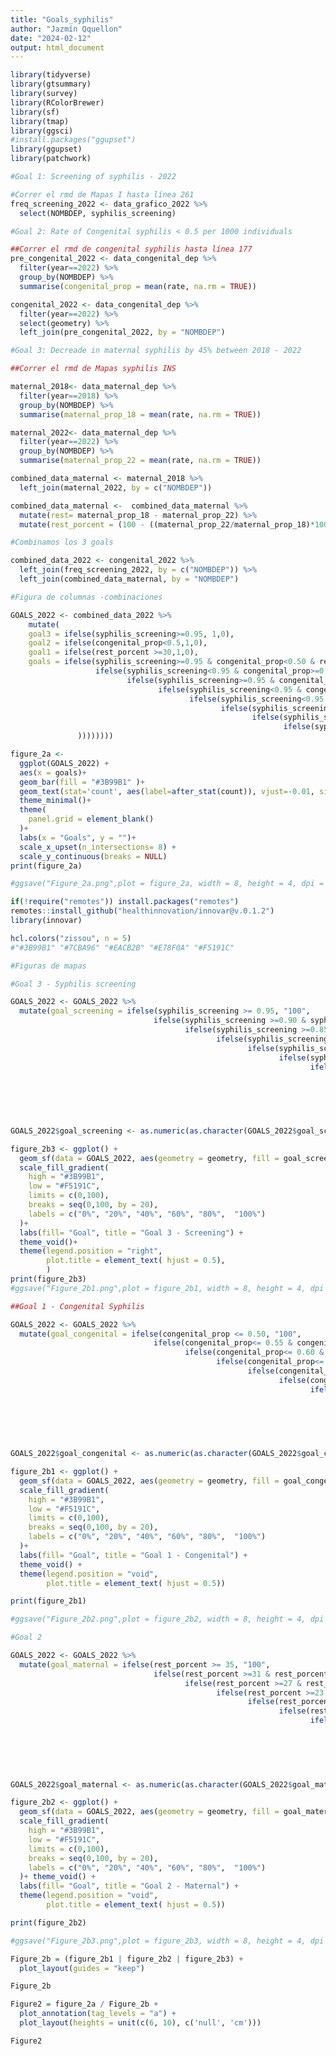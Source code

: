 ```yaml
---
title: "Goals_syphilis"
author: "Jazmín Qquellon"
date: "2024-02-12"
output: html_document
---
```


```r
library(tidyverse)
library(gtsummary)
library(survey)
library(RColorBrewer)
library(sf)
library(tmap)
library(ggsci)
#install.packages("ggupset")
library(ggupset)
library(patchwork)
```

```r
#Goal 1: Screening of syphilis - 2022

#Correr el rmd de Mapas I hasta línea 261
freq_screening_2022 <- data_grafico_2022 %>%
  select(NOMBDEP, syphilis_screening)
```

```r
#Goal 2: Rate of Congenital syphilis < 0.5 per 1000 individuals

##Correr el rmd de congenital syphilis hasta línea 177
pre_congenital_2022 <- data_congenital_dep %>% 
  filter(year==2022) %>% 
  group_by(NOMBDEP) %>% 
  summarise(congenital_prop = mean(rate, na.rm = TRUE)) 

congenital_2022 <- data_congenital_dep %>% 
  filter(year==2022) %>% 
  select(geometry) %>% 
  left_join(pre_congenital_2022, by = "NOMBDEP") 
```

```r
#Goal 3: Decreade in maternal syphilis by 45% between 2018 - 2022

##Correr el rmd de Mapas syphilis INS

maternal_2018<- data_maternal_dep %>% 
  filter(year==2018) %>% 
  group_by(NOMBDEP) %>% 
  summarise(maternal_prop_18 = mean(rate, na.rm = TRUE))

maternal_2022<- data_maternal_dep %>% 
  filter(year==2022) %>% 
  group_by(NOMBDEP) %>% 
  summarise(maternal_prop_22 = mean(rate, na.rm = TRUE))

combined_data_maternal <- maternal_2018 %>% 
  left_join(maternal_2022, by = c("NOMBDEP"))

combined_data_maternal <-  combined_data_maternal %>% 
  mutate(rest= maternal_prop_18 - maternal_prop_22) %>% 
  mutate(rest_porcent = (100 - ((maternal_prop_22/maternal_prop_18)*100)))

```

```r
#Combinamos los 3 goals

combined_data_2022 <- congenital_2022 %>%
  left_join(freq_screening_2022, by = c("NOMBDEP")) %>% 
  left_join(combined_data_maternal, by = "NOMBDEP") 
```

```r
#Figura de columnas -combinaciones

GOALS_2022 <- combined_data_2022 %>% 
    mutate(
    goal3 = ifelse(syphilis_screening>=0.95, 1,0),
    goal2 = ifelse(congenital_prop<0.5,1,0),
    goal1 = ifelse(rest_porcent >=30,1,0),
    goals = ifelse(syphilis_screening>=0.95 & congenital_prop<0.50 & rest_porcent>=30, list(c ("Maternal", "Congenital", "Screening")),
                   ifelse(syphilis_screening<0.95 & congenital_prop>=0.50 & rest_porcent<30, list(c(NA)),
                          ifelse(syphilis_screening>=0.95 & congenital_prop>=0.50 & rest_porcent<30, list(c("Screening")),
                                 ifelse(syphilis_screening<0.95 & congenital_prop<0.50 & rest_porcent<30, list(c("Congenital")),
                                        ifelse(syphilis_screening<0.95 & congenital_prop>=0.50 & rest_porcent>=30, list(c("Maternal")),
                                               ifelse(syphilis_screening>=0.95 & congenital_prop<0.50 & rest_porcent<30, list(c("Congenital", "Screening")),
                                                      ifelse(syphilis_screening>=0.95 & congenital_prop>=0.50 & rest_porcent>=30, list(c("Maternal", "Screening")),
                                                             ifelse(syphilis_screening<0.95 & congenital_prop<0.50 & rest_porcent>=30, list(c("Maternal", "Congenital")), NA)
               ))))))))

figure_2a <-
  ggplot(GOALS_2022) +
  aes(x = goals)+
  geom_bar(fill = "#3B99B1" )+
  geom_text(stat='count', aes(label=after_stat(count)), vjust=-0.01, size = 4, fontface = "bold") +
  theme_minimal()+
  theme(
    panel.grid = element_blank()
  )+
  labs(x = "Goals", y = "")+
  scale_x_upset(n_intersections= 8) +
  scale_y_continuous(breaks = NULL)
print(figure_2a)

#ggsave("Figure_2a.png",plot = figure_2a, width = 8, height = 4, dpi = 300)
```
```r
if(!require("remotes")) install.packages("remotes")
remotes::install_github("healthinnovation/innovar@v.0.1.2")
library(innovar)

hcl.colors("zissou", n = 5)
#"#3B99B1" "#7CBA96" "#EACB2B" "#E78F0A" "#F5191C"
```
```r
#Figuras de mapas

#Goal 3 - Syphilis screening

GOALS_2022 <- GOALS_2022 %>% 
  mutate(goal_screening = ifelse(syphilis_screening >= 0.95, "100",
                                ifelse(syphilis_screening >=0.90 & syphilis_screening<0.95, "90",
                                       ifelse(syphilis_screening >=0.85 & syphilis_screening<0.90, "80",
                                              ifelse(syphilis_screening >=0.80 & syphilis_screening <0.85, "70",
                                                     ifelse(syphilis_screening >=0.75 & syphilis_screening <0.80, "60",
                                                            ifelse(syphilis_screening >=0.70 & syphilis_screening <0.75, "50",
                                                                   ifelse(syphilis_screening >=0.65 & syphilis_screening <0.70, "40",
                                                                          ifelse(syphilis_screening >=0.60  & syphilis_screening <0.65, "30",
                                                                                 ifelse(syphilis_screening >=0.55 & syphilis_screening <0.60, "20",
                                                                                        ifelse(syphilis_screening>=0.50 & syphilis_screening<0.55, "10",
                                                                                               ifelse(syphilis_screening <0.50, "0", NA))))))))))))


GOALS_2022$goal_screening <- as.numeric(as.character(GOALS_2022$goal_screening))

figure_2b3 <- ggplot() +
  geom_sf(data = GOALS_2022, aes(geometry = geometry, fill = goal_screening), col = "black") +
  scale_fill_gradient(
    high = "#3B99B1", 
    low = "#F5191C",  
    limits = c(0,100), 
    breaks = seq(0,100, by = 20),
    labels = c("0%", "20%", "40%", "60%", "80%",  "100%")
  )+
  labs(fill= "Goal", title = "Goal 3 - Screening") +
  theme_void()+
  theme(legend.position = "right",
        plot.title = element_text( hjust = 0.5),
        )
print(figure_2b3)
#ggsave("Figure_2b1.png",plot = figure_2b1, width = 8, height = 4, dpi = 300)

```
```r
##Goal 1 - Congenital Syphilis

GOALS_2022 <- GOALS_2022 %>% 
  mutate(goal_congenital = ifelse(congenital_prop <= 0.50, "100",
                                ifelse(congenital_prop<= 0.55 & congenital_prop>0.50, "90",
                                       ifelse(congenital_prop<= 0.60 & congenital_prop>0.55, "80",
                                              ifelse(congenital_prop<= 0.65 & congenital_prop >0.60, "70",
                                                     ifelse(congenital_prop<= 0.70 & congenital_prop >0.65, "60",
                                                            ifelse(congenital_prop<= 0.75 & congenital_prop >0.70, "50",
                                                                   ifelse(congenital_prop<= 0.80 & congenital_prop >0.75, "40",
                                                                          ifelse(congenital_prop<= 0.85  & congenital_prop >0.80, "30",
                                                                                 ifelse(congenital_prop<= 0.90 & congenital_prop >0.85, "20",
                                                                                        ifelse(congenital_prop<= 0.95 & congenital_prop>0.90, "10",
                                                                                               ifelse(congenital_prop>0.95, "0", NA))))))))))))


GOALS_2022$goal_congenital <- as.numeric(as.character(GOALS_2022$goal_congenital))

figure_2b1 <- ggplot() +
  geom_sf(data = GOALS_2022, aes(geometry = geometry, fill = goal_congenital), col = "black") +
  scale_fill_gradient(
    high = "#3B99B1", 
    low = "#F5191C", 
    limits = c(0,100), 
    breaks = seq(0,100, by = 20),
    labels = c("0%", "20%", "40%", "60%", "80%",  "100%")
  )+
  labs(fill= "Goal", title = "Goal 1 - Congenital") +
  theme_void() +
  theme(legend.position = "void",
        plot.title = element_text( hjust = 0.5))

print(figure_2b1)

#ggsave("Figure_2b2.png",plot = figure_2b2, width = 8, height = 4, dpi = 300)

```


```r
#Goal 2

GOALS_2022 <- GOALS_2022 %>% 
  mutate(goal_maternal = ifelse(rest_porcent >= 35, "100",
                                ifelse(rest_porcent >=31 & rest_porcent<35, "90",
                                       ifelse(rest_porcent >=27 & rest_porcent<31, "80",
                                              ifelse(rest_porcent >=23 & rest_porcent <27, "70",
                                                     ifelse(rest_porcent >=19 & rest_porcent <23, "60",
                                                            ifelse(rest_porcent >=15 & rest_porcent <19, "50",
                                                                   ifelse(rest_porcent >=11 & rest_porcent <15, "40",
                                                                          ifelse(rest_porcent >=7  & rest_porcent <11, "30",
                                                                                 ifelse(rest_porcent >=3 & rest_porcent <7, "20",
                                                                                        ifelse(rest_porcent>=0 & rest_porcent<3, "10",
                                                                                               ifelse(rest_porcent < 0, "0", NA))))))))))))


GOALS_2022$goal_maternal <- as.numeric(as.character(GOALS_2022$goal_maternal))

figure_2b2 <- ggplot() +
  geom_sf(data = GOALS_2022, aes(geometry = geometry, fill = goal_maternal), col = "black") +
  scale_fill_gradient(
    high = "#3B99B1", 
    low = "#F5191C", 
    limits = c(0,100), 
    breaks = seq(0,100, by = 20),
    labels = c("0%", "20%", "40%", "60%", "80%",  "100%")
  )+ theme_void() +
  labs(fill= "Goal", title = "Goal 2 - Maternal") +
  theme(legend.position = "void",
        plot.title = element_text( hjust = 0.5))

print(figure_2b2)

#ggsave("Figure_2b3.png",plot = figure_2b3, width = 8, height = 4, dpi = 300)

```


```r
Figure_2b = (figure_2b1 | figure_2b2 | figure_2b3) +
  plot_layout(guides = "keep")

Figure_2b
```
```r
Figure2 = figure_2a / Figure_2b +
  plot_annotation(tag_levels = "a") +
  plot_layout(heights = unit(c(6, 10), c('null', 'cm')))

Figure2
```


